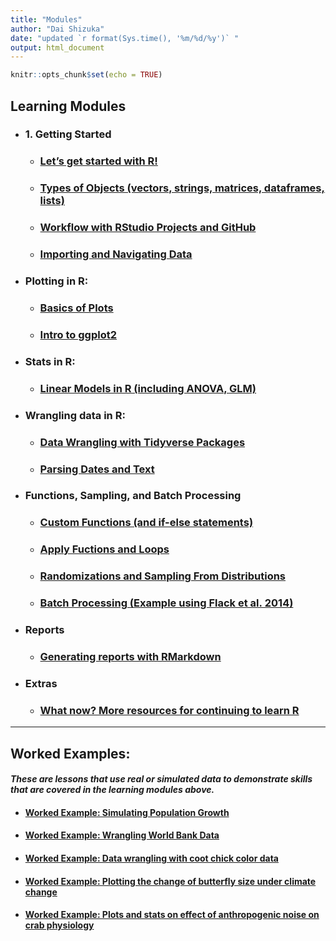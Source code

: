 ```yaml
---
title: "Modules"
author: "Dai Shizuka"
date: "updated `r format(Sys.time(), '%m/%d/%y')` "
output: html_document
---
```


```r
knitr::opts_chunk$set(echo = TRUE)
```

## Learning Modules

* ### 1. Getting Started

  + ### [Let's get started with R!](Intro.html)

  + ### [Types of Objects (vectors, strings, matrices, dataframes, lists)](ObjectTypes.html)

  + ### [Workflow with RStudio Projects and GitHub](Workflow.html)

  + ### [Importing and Navigating Data](Data.html)

* ### Plotting in R:

    + ### [Basics of Plots](Plots_basics.html)
    
    + ### [Intro to ggplot2](ggplot_intro.html)

* ### Stats in R:

    + ### [Linear Models in R (including ANOVA, GLM)](Stats_LinearModels.html)

* ### Wrangling data in R:

    + ### [Data Wrangling with Tidyverse Packages](tidyverse.html)
    
    + ### [Parsing Dates and Text](text_parsing.html)

* ### Functions, Sampling, and Batch Processing

  + ### [Custom Functions (and if-else statements)](Functions.html)

  + ### [Apply Fuctions and Loops](Apply.html)
    
  + ### [Randomizations and Sampling From Distributions](RandomNumbers.html)

  + ### [Batch Processing (Example using Flack et al. 2014)](batch.html) 

* ### Reports

  + ### [Generating reports with RMarkdown](Rmarkdown.html)

* ### Extras
  + ### [What now? More resources for continuing to learn R](resources.html)

***

## Worked Examples: 

#### *These are lessons that use real or simulated data to demonstrate skills that are covered in the learning modules above.*


* #### [Worked Example: Simulating Population Growth](example_PopGrowth.html)

* #### [Worked Example: Wrangling World Bank Data](example_WorldBank.html)

* #### [Worked Example: Data wrangling with coot chick color data](example_CootDataWrangling.html)

* #### [Worked Example: Plotting the change of butterfly size under climate change](Ex1.Plot_Bowden.html)

* #### [Worked Example: Plots and stats on effect of anthropogenic noise on crab physiology](example_Wale.html)

    